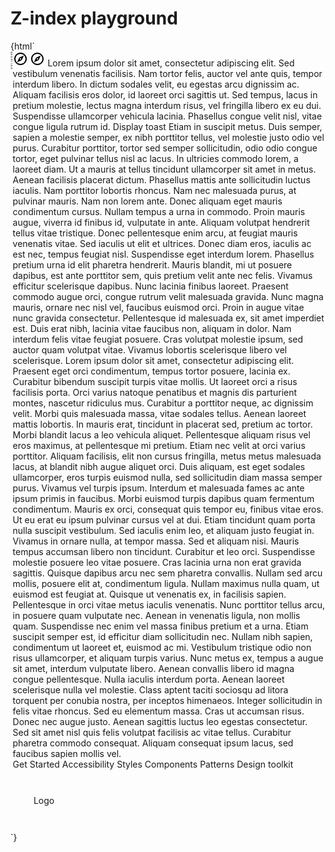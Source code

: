 
<Meta title="Patterns/Component z-index" />

# Z-index playground

<Canvas>
  <Story name="Component z-index" parameters={{ layout: "fullscreen" }}>
    {html`
      <style>
        ic-toast {
          --bottom-position: 50px;
        }
      </style>
      <div style="display:flex;">
        <ic-side-navigation
          app-title="Application Name"
          version="v0.0.7"
          status="BETA"
        >
          <svg
            slot="app-icon"
            xmlns="http://www.w3.org/2000/svg"
            height="24px"
            viewBox="0 0 24 24"
            width="24px"
            fill="#000000"
          >
            <path d="M0 0h24v24H0V0z" fill="none" />
            <path
              d="M12 2C6.48 2 2 6.48 2 12s4.48 10 10 10 10-4.48 10-10S17.52 2 12 2zm0 18c-4.41 0-8-3.59-8-8s3.59-8 8-8 8 3.59 8 8-3.59 8-8 8zm-5.5-2.5l7.51-3.49L17.5 6.5 9.99 9.99 6.5 17.5zm5.5-6.6c.61 0 1.1.49 1.1 1.1s-.49 1.1-1.1 1.1-1.1-.49-1.1-1.1.49-1.1 1.1-1.1z"
            />
          </svg>
          <ic-navigation-item slot="primary-navigation" href="/" label="Home">
            <svg
              slot="icon"
              width="24"
              height="24"
              viewBox="0 0 24 24"
              fill="none"
              xmlns="http://www.w3.org/2000/svg"
            >
              <path
                d="M12 6.19L17 10.69V18.5H15V12.5H9V18.5H7V10.69L12 6.19ZM12 3.5L2 12.5H5V20.5H11V14.5H13V20.5H19V12.5H22L12 3.5Z"
                fill="currentColor"
              />
            </svg>
          </ic-navigation-item>
          <ic-navigation-item
            slot="primary-navigation"
            href="/"
            label="Search"
            selected="true"
          >
            <svg
              slot="icon"
              width="24"
              height="24"
              viewBox="0 0 24 24"
              fill="none"
              xmlns="http://www.w3.org/2000/svg"
            >
              <path
                d="M12 6.19L17 10.69V18.5H15V12.5H9V18.5H7V10.69L12 6.19ZM12 3.5L2 12.5H5V20.5H11V14.5H13V20.5H19V12.5H22L12 3.5Z"
                fill="currentColor"
              />
            </svg>
          </ic-navigation-item>
          <ic-divider slot="primary-navigation"></ic-divider>
          <ic-navigation-item slot="primary-navigation" href="/" label="Trends">
            <svg
              slot="icon"
              width="24"
              height="24"
              viewBox="0 0 24 24"
              fill="none"
              xmlns="http://www.w3.org/2000/svg"
            >
              <path
                d="M12 6.19L17 10.69V18.5H15V12.5H9V18.5H7V10.69L12 6.19ZM12 3.5L2 12.5H5V20.5H11V14.5H13V20.5H19V12.5H22L12 3.5Z"
                fill="currentColor"
              />
            </svg>
          </ic-navigation-item>
          <ic-navigation-group
            slot="primary-navigation"
            label="Second navigation group"
            expandable="true"
          >
            <ic-navigation-item label="Different navigation" href="/">
              <svg
                slot="icon"
                width="24"
                height="24"
                viewBox="0 0 24 24"
                fill="none"
                xmlns="http://www.w3.org/2000/svg"
              >
                <path
                  d="M23 8C23 9.1 22.1 10 21 10C20.82 10 20.65 9.98 20.49 9.93L16.93 13.48C16.98 13.64 17 13.82 17 14C17 15.1 16.1 16 15 16C13.9 16 13 15.1 13 14C13 13.82 13.02 13.64 13.07 13.48L10.52 10.93C10.36 10.98 10.18 11 10 11C9.82 11 9.64 10.98 9.48 10.93L4.93 15.49C4.98 15.65 5 15.82 5 16C5 17.1 4.1 18 3 18C1.9 18 1 17.1 1 16C1 14.9 1.9 14 3 14C3.18 14 3.35 14.02 3.51 14.07L8.07 9.52C8.02 9.36 8 9.18 8 9C8 7.9 8.9 7 10 7C11.1 7 12 7.9 12 9C12 9.18 11.98 9.36 11.93 9.52L14.48 12.07C14.64 12.02 14.82 12 15 12C15.18 12 15.36 12.02 15.52 12.07L19.07 8.51C19.02 8.35 19 8.18 19 8C19 6.9 19.9 6 21 6C22.1 6 23 6.9 23 8Z"
                  fill="currentColor"
                />
              </svg>
            </ic-navigation-item>
            <ic-navigation-item label="Navigation" href="/">
              <svg
                slot="icon"
                width="24"
                height="24"
                viewBox="0 0 24 24"
                fill="none"
                xmlns="http://www.w3.org/2000/svg"
              >
                <path
                  d="M23 8C23 9.1 22.1 10 21 10C20.82 10 20.65 9.98 20.49 9.93L16.93 13.48C16.98 13.64 17 13.82 17 14C17 15.1 16.1 16 15 16C13.9 16 13 15.1 13 14C13 13.82 13.02 13.64 13.07 13.48L10.52 10.93C10.36 10.98 10.18 11 10 11C9.82 11 9.64 10.98 9.48 10.93L4.93 15.49C4.98 15.65 5 15.82 5 16C5 17.1 4.1 18 3 18C1.9 18 1 17.1 1 16C1 14.9 1.9 14 3 14C3.18 14 3.35 14.02 3.51 14.07L8.07 9.52C8.02 9.36 8 9.18 8 9C8 7.9 8.9 7 10 7C11.1 7 12 7.9 12 9C12 9.18 11.98 9.36 11.93 9.52L14.48 12.07C14.64 12.02 14.82 12 15 12C15.18 12 15.36 12.02 15.52 12.07L19.07 8.51C19.02 8.35 19 8.18 19 8C19 6.9 19.9 6 21 6C22.1 6 23 6.9 23 8Z"
                  fill="currentColor"
                />
              </svg>
            </ic-navigation-item>
          </ic-navigation-group>
          <ic-navigation-item
            slot="primary-navigation"
            href="/"
            label="This is a very very very long label for the navigation item"
          >
            <svg
              slot="icon"
              width="24"
              height="24"
              viewBox="0 0 24 24"
              fill="none"
              xmlns="http://www.w3.org/2000/svg"
            >
              <path
                d="M12 6.19L17 10.69V18.5H15V12.5H9V18.5H7V10.69L12 6.19ZM12 3.5L2 12.5H5V20.5H11V14.5H13V20.5H19V12.5H22L12 3.5Z"
                fill="currentColor"
              />
            </svg>
          </ic-navigation-item>
          <ic-navigation-item
            slot="secondary-navigation"
            href="/"
            label="Settings"
          >
            <svg
              slot="icon"
              width="24"
              height="24"
              viewBox="0 0 24 24"
              fill="none"
              xmlns="http://www.w3.org/2000/svg"
            >
              <path
                d="M12 6.19L17 10.69V18.5H15V12.5H9V18.5H7V10.69L12 6.19ZM12 3.5L2 12.5H5V20.5H11V14.5H13V20.5H19V12.5H22L12 3.5Z"
                fill="currentColor"
              />
            </svg>
          </ic-navigation-item>
        </ic-side-navigation>
        <div
          class="content-wrapper"
          style="display:flex; flex-direction: column; flex-grow: 1;"
        >
          <main>
            <ic-top-navigation
              app-title="Application Name"
              status="beta"
              version="v0.0.7"
            >
              <svg
                slot="app-icon"
                xmlns="http://www.w3.org/2000/svg"
                height="24px"
                viewBox="0 0 24 24"
                width="24px"
                fill="#000000"
              >
                <path d="M0 0h24v24H0V0z" fill="none" />
                <path
                  d="M12 2C6.48 2 2 6.48 2 12s4.48 10 10 10 10-4.48 10-10S17.52 2 12 2zm0 18c-4.41 0-8-3.59-8-8s3.59-8 8-8 8 3.59 8 8-3.59 8-8 8zm-5.5-2.5l7.51-3.49L17.5 6.5 9.99 9.99 6.5 17.5zm5.5-6.6c.61 0 1.1.49 1.1 1.1s-.49 1.1-1.1 1.1-1.1-.49-1.1-1.1.49-1.1 1.1-1.1z"
                />
              </svg>
              <ic-search-bar
                slot="search"
                placeholder="Search"
                label="Search"
                id="top-nav-search-bar"
              ></ic-search-bar>
              <ic-navigation-button
                label="button1"
                slot="buttons"
                onclick="alert('test')"
              >
                <svg
                  slot="icon"
                  xmlns="http://www.w3.org/2000/svg"
                  height="24px"
                  viewBox="0 0 24 24"
                  width="24px"
                  fill="#000000"
                >
                  <path d="M0 0h24v24H0V0z" fill="none" />
                  <path
                    d="M12 2C6.48 2 2 6.48 2 12s4.48 10 10 10 10-4.48 10-10S17.52 2 12 2zm0 18c-4.41 0-8-3.59-8-8s3.59-8 8-8 8 3.59 8 8-3.59 8-8 8zm-5.5-2.5l7.51-3.49L17.5 6.5 9.99 9.99 6.5 17.5zm5.5-6.6c.61 0 1.1.49 1.1 1.1s-.49 1.1-1.1 1.1-1.1-.49-1.1-1.1.49-1.1 1.1-1.1z"
                  />
                </svg>
              </ic-navigation-button>
              <ic-navigation-group
                slot="navigation"
                label="Navigation group"
                expandable="true"
              >
                <ic-navigation-item
                  label="Navigation"
                  href="/"
                ></ic-navigation-item>
                <ic-navigation-item
                  label="Navigation"
                  href="/"
                ></ic-navigation-item>
                <ic-navigation-item
                  label="Navigation"
                  href="/"
                ></ic-navigation-item>
                <ic-navigation-item
                  label="Navigation"
                  href="/"
                ></ic-navigation-item>
                <ic-navigation-item
                  label="Navigation"
                  href="/"
                  selected="true"
                ></ic-navigation-item>
                <ic-navigation-item
                  label="Navigation"
                  href="/"
                ></ic-navigation-item>
                <ic-navigation-item
                  label="Navigation"
                  href="/"
                ></ic-navigation-item>
                <ic-navigation-item
                  label="Navigation"
                  href="/"
                ></ic-navigation-item>
                <ic-navigation-item
                  label="Navigation"
                  href="/"
                ></ic-navigation-item>
                <ic-navigation-item
                  label="Navigation"
                  href="/"
                ></ic-navigation-item>
              </ic-navigation-group>
              <ic-navigation-group
                slot="navigation"
                label="Second navigation group"
                expandable="true"
              >
                <ic-navigation-item
                  label="Different navigation"
                  href="/"
                ></ic-navigation-item>
                <ic-navigation-item
                  label="Navigation"
                  href="/"
                ></ic-navigation-item>
                <ic-navigation-item
                  label="Navigation"
                  href="/"
                ></ic-navigation-item>
                <ic-navigation-item
                  label="Navigation"
                  href="/"
                ></ic-navigation-item>
                <ic-navigation-item
                  label="Navigation"
                  href="/"
                ></ic-navigation-item>
                <ic-navigation-item
                  label="Navigation"
                  href="/"
                ></ic-navigation-item>
                <ic-navigation-item
                  label="Navigation"
                  href="/"
                ></ic-navigation-item>
                <ic-navigation-item
                  label="Navigation"
                  href="/"
                ></ic-navigation-item>
                <ic-navigation-item
                  label="Navigation"
                  href="/"
                ></ic-navigation-item>
                <ic-navigation-item
                  label="Navigation"
                  href="/"
                ></ic-navigation-item>
              </ic-navigation-group>
            </ic-top-navigation>
            <span id="main"></span>
            <ic-page-header
              heading="Page header"
              subheading="This is a page header component with additional functionality and this is the text."
              aligned="full-width"
              sticky
            >
              <ic-status-tag
                slot="heading-adornment"
                label="Beta"
              ></ic-status-tag>
              <ic-search-bar
                id="page-header-search-bar"
                characters-until-suggestion="1"
                slot="input"
                label="What is your favourite coffee?"
              ></ic-search-bar>
            </ic-page-header>
            <ic-section-container id="top-target">
              <ic-typography
                >Lorem ipsum dolor sit amet, consectetur adipiscing elit. Sed
                vestibulum venenatis facilisis. Nam tortor felis, auctor vel
                ante quis, tempor interdum libero. In dictum sodales velit, eu
                egestas arcu dignissim ac. Aliquam facilisis eros dolor, id
                laoreet orci sagittis ut. Sed tempus, lacus in pretium molestie,
                lectus magna interdum risus, vel fringilla libero ex eu dui.
                Suspendisse ullamcorper vehicula lacinia. Phasellus congue velit
                nisl, vitae congue ligula rutrum id.</ic-typography
              >
              <ic-button onclick="showToast()">Display toast</ic-button>
              <ic-typography
                >Etiam in suscipit metus. Duis semper, sapien a molestie semper,
                ex nibh porttitor tellus, vel molestie justo odio vel purus.
                Curabitur porttitor, tortor sed semper sollicitudin, odio odio
                congue tortor, eget pulvinar tellus nisl ac lacus. In ultricies
                commodo lorem, a laoreet diam. Ut a mauris at tellus tincidunt
                ullamcorper sit amet in metus. Aenean facilisis placerat dictum.
                Phasellus mattis ante sollicitudin luctus iaculis. Nam porttitor
                lobortis rhoncus. Nam nec malesuada purus, at pulvinar mauris.
                Nam non lorem ante.</ic-typography
              >
              <ic-typography
                >Donec aliquam eget mauris condimentum cursus. Nullam tempus a
                urna in commodo. Proin mauris augue, viverra id finibus id,
                vulputate in ante. Aliquam volutpat hendrerit tellus vitae
                tristique. Donec pellentesque enim arcu, at feugiat mauris
                venenatis vitae. Sed iaculis ut elit et ultrices. Donec diam
                eros, iaculis ac est nec, tempus feugiat nisl. Suspendisse eget
                interdum lorem. Phasellus pretium urna id elit pharetra
                hendrerit.</ic-typography
              >
              <ic-typography
                >Mauris blandit, mi ut posuere dapibus, est ante porttitor sem,
                quis pretium velit ante nec felis. Vivamus efficitur scelerisque
                dapibus. Nunc lacinia finibus laoreet. Praesent commodo augue
                orci, congue rutrum velit malesuada gravida. Nunc magna mauris,
                ornare nec nisl vel, faucibus euismod orci. Proin in augue vitae
                nunc gravida consectetur. Pellentesque id malesuada ex, sit amet
                imperdiet est. Duis erat nibh, lacinia vitae faucibus non,
                aliquam in dolor. Nam interdum felis vitae feugiat posuere. Cras
                volutpat molestie ipsum, sed auctor quam volutpat vitae. Vivamus
                lobortis scelerisque libero vel scelerisque.</ic-typography
              >
              <ic-typography
                >Lorem ipsum dolor sit amet, consectetur adipiscing elit.
                Praesent eget orci condimentum, tempus tortor posuere, lacinia
                ex. Curabitur bibendum suscipit turpis vitae mollis. Ut laoreet
                orci a risus facilisis porta. Orci varius natoque penatibus et
                magnis dis parturient montes, nascetur ridiculus mus. Curabitur
                a porttitor neque, ac dignissim velit. Morbi quis malesuada
                massa, vitae sodales tellus. Aenean laoreet mattis lobortis. In
                mauris erat, tincidunt in placerat sed, pretium ac tortor. Morbi
                blandit lacus a leo vehicula aliquet.</ic-typography
              >
              <ic-typography
                >Pellentesque aliquam risus vel eros maximus, at pellentesque mi
                pretium. Etiam nec velit at orci varius porttitor. Aliquam
                facilisis, elit non cursus fringilla, metus metus malesuada
                lacus, at blandit nibh augue aliquet orci. Duis aliquam, est
                eget sodales ullamcorper, eros turpis euismod nulla, sed
                sollicitudin diam massa semper purus. Vivamus vel turpis ipsum.
                Interdum et malesuada fames ac ante ipsum primis in faucibus.
                Morbi euismod turpis dapibus quam fermentum condimentum. Mauris
                ex orci, consequat quis tempor eu, finibus vitae eros. Ut eu
                erat eu ipsum pulvinar cursus vel at dui. Etiam tincidunt quam
                porta nulla suscipit vestibulum. Sed iaculis enim leo, et
                aliquam justo feugiat in. Vivamus in ornare nulla, at tempor
                massa. Sed et aliquam nisi.</ic-typography
              >
              <ic-typography
                >Mauris tempus accumsan libero non tincidunt. Curabitur et leo
                orci. Suspendisse molestie posuere leo vitae posuere. Cras
                lacinia urna non erat gravida sagittis. Quisque dapibus arcu nec
                sem pharetra convallis. Nullam sed arcu mollis, posuere elit at,
                condimentum ligula. Nullam maximus nulla quam, ut euismod est
                feugiat at. Quisque ut venenatis ex, in facilisis sapien.
                Pellentesque in orci vitae metus iaculis venenatis. Nunc
                porttitor tellus arcu, in posuere quam vulputate nec. Aenean in
                venenatis ligula, non mollis quam. Suspendisse nec enim vel
                massa finibus pretium et a urna. Etiam suscipit semper est, id
                efficitur diam sollicitudin nec. Nullam nibh sapien, condimentum
                ut laoreet et, euismod ac mi. Vestibulum tristique odio non
                risus ullamcorper, et aliquam turpis varius. Nunc metus ex,
                tempus a augue sit amet, interdum vulputate
                libero.</ic-typography
              >
              <ic-typography
                >Aenean convallis libero id magna congue pellentesque. Nulla
                iaculis interdum porta. Aenean laoreet scelerisque nulla vel
                molestie. Class aptent taciti sociosqu ad litora torquent per
                conubia nostra, per inceptos himenaeos. Integer sollicitudin in
                felis vitae rhoncus. Sed eu elementum massa. Cras ut accumsan
                risus. Donec nec augue justo. Aenean sagittis luctus leo egestas
                consectetur. Sed sit amet nisl quis felis volutpat facilisis ac
                vitae tellus. Curabitur pharetra commodo consequat. Aliquam
                consequat ipsum lacus, sed faucibus sapien mollis
                vel.</ic-typography
              >
              <ic-toast-region>
                <ic-toast id="toast1" heading="Your coffee is ready"></ic-toast>
              </ic-toast-region>
            </ic-section-container>
          </main>
          <ic-back-to-top target="main"></ic-back-to-top>
          <ic-footer
            description="The ICDS is maintained by the Design Practice Team. If you've got a question or want to feedback,
              please get in touch."
            caption="All content is available under the Open Government Licence v3.0, except source code and code examples which are available under the MIT Licence."
          >
            <ic-footer-link slot="link" href="/">Get Started</ic-footer-link>
            <ic-footer-link slot="link" href="/">Accessibility</ic-footer-link>
            <ic-footer-link slot="link" href="/">Styles</ic-footer-link>
            <ic-footer-link slot="link" href="/">Components</ic-footer-link>
            <ic-footer-link slot="link" href="/">Patterns</ic-footer-link>
            <ic-footer-link slot="link" href="/">Design toolkit</ic-footer-link>
            <div
              slot="logo"
              style="width:100px;height:100px;display:flex;align-items:center;justify-content:center;
              background-color:var(--ic-brand-color-primary);color:var(--ic-brand-text-color);"
            >
              Logo
            </div>
          </ic-footer>
        </div>
      </div>
      <ic-classification-banner
        classification="official"
      ></ic-classification-banner>
      <script>
        const options = [
          { label: "Espresso", value: "espresso" },
          { label: "Double Espresso", value: "doubleespresso" },
          { label: "Flat White", value: "flatwhite" },
          { label: "Cappuccino", value: "cappuccino" },
          { label: "Americano", value: "americano" },
          { label: "Ameno", value: "ameno" },
          { label: "Aicano", value: "acano" },
          { label: "Mocha", value: "mocha" },
        ];
        document.querySelector("#page-header-search-bar").options = options;
        document.querySelector("#top-nav-search-bar").options = options;
        var toastRegion = document.querySelector("ic-toast-region");
        function showToast() {
          var x = document.getElementById("toast1");
          toastRegion.openToast = x;
        }
      </script>
    `}
  </Story>
</Canvas>
